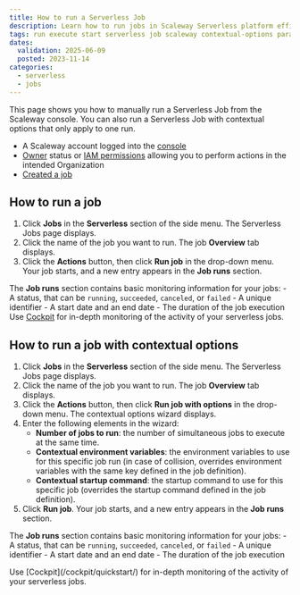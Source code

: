 ```yaml
---
title: How to run a Serverless Job
description: Learn how to run jobs in Scaleway Serverless platform efficiently.
tags: run execute start serverless job scaleway contextual-options parameters
dates:
  validation: 2025-06-09
  posted: 2023-11-14
categories:
  - serverless
  - jobs
---
```



This page shows you how to manually run a Serverless Job from the Scaleway console. You can also run a Serverless Job with contextual options that only apply to one run.

<Requirements />

- A Scaleway account logged into the [console](https://console.scaleway.com)
- [Owner](/iam/concepts/#owner) status or [IAM permissions](/iam/concepts/#permission) allowing you to perform actions in the intended Organization
- [Created a job](/serverless-jobs/how-to/create-job/)

## How to run a job

1. Click **Jobs** in the **Serverless** section of the side menu. The Serverless Jobs page displays.
2. Click the name of the job you want to run. The job **Overview** tab displays.
3. Click the **Actions** button, then click **Run job** in the drop-down menu. Your job starts, and a new entry appears in the **Job runs** section.

The **Job runs** section contains basic monitoring information for your jobs:
    - A status, that can be `running`, `succeeded`, `canceled`, or `failed`
    - A unique identifier
    - A start date and an end date
    - The duration of the job execution
<Message type="tip">
  Use [Cockpit](/cockpit/quickstart/) for in-depth monitoring of the activity of your serverless jobs.
</Message>

## How to run a job with contextual options

1. Click **Jobs** in the **Serverless** section of the side menu. The Serverless Jobs page displays.
2. Click the name of the job you want to run. The job **Overview** tab displays.
3. Click the **Actions** button, then click **Run job with options** in the drop-down menu. The contextual options wizard displays.
4. Enter the following elements in the wizard:
    - **Number of jobs to run**: the number of simultaneous jobs to execute at the same time.
    - **Contextual environment variables**: the environment variables to use for this specific job run (in case of collision, overrides environment variables with the same key defined in the job definition).
    - **Contextual startup command**: the startup command to use for this specific job (overrides the startup command defined in the job definition).
5. Click **Run job**. Your job starts, and a new entry appears in the **Job runs** section.

The **Job runs** section contains basic monitoring information for your jobs:
    - A status, that can be `running`, `succeeded`, `canceled`, or `failed`
    - A unique identifier
    - A start date and an end date
    - The duration of the job execution

<Message type="tip">
  Use [Cockpit](/cockpit/quickstart/) for in-depth monitoring of the activity of your serverless jobs.
</Message>



